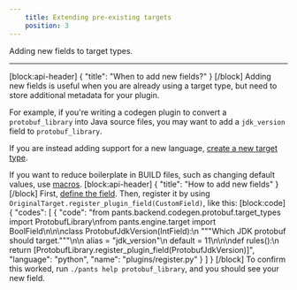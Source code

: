 ```yaml
---
    title: Extending pre-existing targets
    position: 3
---
```


Adding new fields to target types.

---

[block:api-header]
{
  "title": "When to add new fields?"
}
[/block]
Adding new fields is useful when you are already using a target type, but need to store additional metadata for your plugin.

For example, if you're writing a codegen plugin to convert a `protobuf_library` into Java source files, you may want to add a `jdk_version` field to `protobuf_library`.

If you are instead adding support for a new language, [create a new target type](doc:target-api-new-targets).

If you want to reduce boilerplate in BUILD files, such as changing default values, use [macros](doc:macros).
[block:api-header]
{
  "title": "How to add new fields"
}
[/block]
First, [define the field](doc:target-api-new-fields). Then, register it by using `OriginalTarget.register_plugin_field(CustomField)`, like this:
[block:code]
{
  "codes": [
    {
      "code": "from pants.backend.codegen.protobuf.target_types import ProtobufLibrary\nfrom pants.engine.target import BoolField\n\n\nclass ProtobufJdkVersion(IntField):\n    \"\"\"Which JDK protobuf should target.\"\"\"\n\n    alias = \"jdk_version\"\n    default = 11\n\n\ndef rules():\n    return [ProtobufLibrary.register_plugin_field(ProtobufJdkVersion)]",
      "language": "python",
      "name": "plugins/register.py"
    }
  ]
}
[/block]
To confirm this worked, run `./pants help protobuf_library`, and you should see your new field.